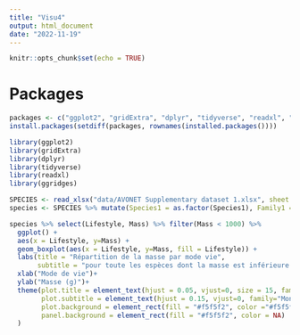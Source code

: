 ```yaml
---
title: "Visu4"
output: html_document
date: "2022-11-19"
---
```


```r
knitr::opts_chunk$set(echo = TRUE)
```

# Packages 
```r
packages <- c("ggplot2", "gridExtra", "dplyr", "tidyverse", "readxl", "ggridges")
install.packages(setdiff(packages, rownames(installed.packages())))

library(ggplot2)
library(gridExtra)
library(dplyr)
library(tidyverse)
library(readxl)
library(ggridges)
```

```r
SPECIES <- read_xlsx("data/AVONET Supplementary dataset 1.xlsx", sheet = 2)
species <- SPECIES %>% mutate(Species1 = as.factor(Species1), Family1 = as.factor(Family1), Order1 = as.factor(Order1), Lifestyle = as.factor(Primary.Lifestyle))
```

```r
species %>% select(Lifestyle, Mass) %>% filter(Mass < 1000) %>% 
  ggplot() +
  aes(x = Lifestyle, y=Mass) +
  geom_boxplot(aes(x = Lifestyle, y=Mass, fill = Lifestyle)) + 
  labs(title = "Répartition de la masse par mode vie", 
       subtitle = "pour toute les espèces dont la masse est inférieure à 1kg")+
  xlab("Mode de vie")+
  ylab("Masse (g)")+
  theme(plot.title = element_text(hjust = 0.05, vjust=0, size = 15, family="Montserrat", face="bold"),
        plot.subtitle = element_text(hjust = 0.15, vjust=0, family="Montserrat"),
        plot.background = element_rect(fill = "#f5f5f2", color ="#f5f5f2"),
        panel.background = element_rect(fill = "#f5f5f2", color = NA)
  )
```